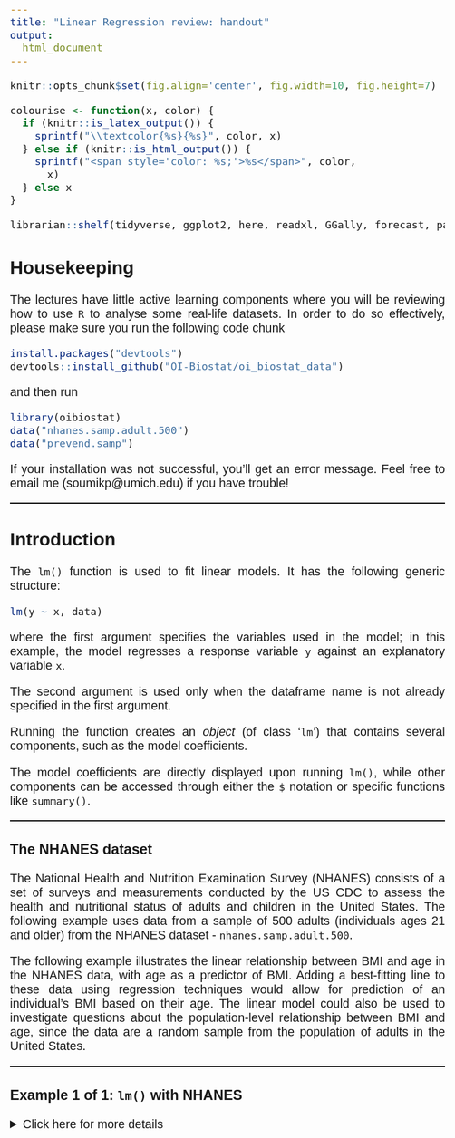 ```yaml
---
title: "Linear Regression review: handout"
output:
  html_document
---
```


<style>
body {
text-align: justify;
font-family: Helvetica;
font-size: 16pt;
}
hr{
height: 2px;
background-color: #000000;
border: none;
}
body .main-container {
  max-width: 80%;
}
</style>

```r
knitr::opts_chunk$set(fig.align='center', fig.width=10, fig.height=7)

colourise <- function(x, color) {
  if (knitr::is_latex_output()) {
    sprintf("\\textcolor{%s}{%s}", color, x)
  } else if (knitr::is_html_output()) {
    sprintf("<span style='color: %s;'>%s</span>", color,
      x)
  } else x
}

librarian::shelf(tidyverse, ggplot2, here, readxl, GGally, forecast, patchwork, MLmetrics, lmtest, ggsci)
```

## Housekeeping

The lectures have little active learning components where you will be reviewing how to use `R` to analyse some real-life datasets. In order to do so effectively, please make sure you run the following code chunk 
```r
install.packages("devtools")
devtools::install_github("OI-Biostat/oi_biostat_data")
```
and then run
```r
library(oibiostat)
data("nhanes.samp.adult.500")
data("prevend.samp")
```
If your installation was not successful, you'll get an error message. Feel free to email me (soumikp@umich.edu) if you have trouble! 

<hr>

## Introduction

The `lm()` function is used to fit linear models. It has the following generic structure:

```r
lm(y ~ x, data)
```

where the first argument specifies the variables used in the model; in this example, the model regresses a response variable `y` against an explanatory variable `x`. 

The second argument is used only when the dataframe name is not already specified in the first argument. 

Running the function creates an *object* (of class '`lm`') that contains several components, such as the model coefficients. 

The model coefficients are directly displayed upon running `lm()`, while other components can be accessed through either the `$` notation or specific functions like `summary()`. 

<hr>

### The NHANES dataset

The National Health and Nutrition Examination Survey (NHANES) consists of a set of surveys and measurements conducted by the US CDC to assess the health and nutritional status of adults and children in the United States. The following example uses data from a sample of 500 adults (individuals ages 21 and older) from the NHANES dataset - `nhanes.samp.adult.500`.

The following example illustrates the linear relationship between BMI and age in the NHANES data, with age as a predictor of BMI. Adding a best-fitting line to these data using regression techniques would allow for prediction of an individual’s BMI based on their age. The linear model could also be used to investigate questions about the population-level relationship between BMI and age, since the data are a random sample from the population of adults in the United States. 

<hr>

### Example 1 of 1: `lm()` with NHANES
<details><summary>Click here for more details</summary> 


```r
#load the data
library(oibiostat)
data("nhanes.samp.adult.500")
```


```r
#fitting linear model
lm(BMI ~ Age, data = nhanes.samp.adult.500)
```

<details><summary>The following example shows a scatterplot with a least squares regression line: Click here for more details</summary> 
```r
nhanes.samp.adult.500 %>% 
  select(c(Age, BMI)) %>%  ## select age and BMI
  drop_na() %>% ## drop missing values
  ggplot(aes(x = Age, y = BMI)) + 
  geom_point(color = pal_aaas("default", alpha = 1)(9)[6]) + ## generate scatterplot
  geom_smooth(method = lm, se = FALSE, color = pal_aaas("default", alpha = 1)(9)[4]) + ## add best-fitting least squares line
  theme_bw() + 
  xlab("Age (in years)") +
  ylab("BMI") + 
  labs(title = "Scatterplot of BMI and Age in NHANES data (n = 500)", 
       subtitle = "Straight line is the best 'fitted' line.") ##pretty plot produced!
```
<center>
```r
suppressMessages((nhanes.samp.adult.500 %>% 
  select(c(Age, BMI)) %>%  ## select age and BMI
  drop_na() %>% ## drop missing values
  ggplot(aes(x = Age, y = BMI)) + 
  geom_point(color = pal_aaas("default", alpha = 1)(9)[6]) + ## generate scatterplot
  geom_smooth(method = lm, se = FALSE, color = pal_aaas("default", alpha = 1)(9)[4]) + ## add best-fitting least squares line
  theme_bw() + 
  xlab("Age (in years)") +
  ylab("BMI") + 
  labs(title = "Scatterplot of BMI and Age in NHANES data (n = 500)", 
       subtitle = "Straight line is the best 'fitted' line."))) ##pretty plot produced!
```
</center></details>

<details><summary>Next we consider the problem of extracting *residuals*  from a model fit: Click here for more details</summary> 
```r
#name the model object
model.BMIvsAge = lm(BMI ~ Age, data = nhanes.samp.adult.500)

#extract residuals with residuals()
residuals = residuals(model.BMIvsAge)
#alternatively... extract residuals with $residuals
residuals = model.BMIvsAge$residuals
```
</details>

<details><summary>The following example demonstrates extracting *predicted values* from the model of BMI versus age in `nhanes.samp.adult.500`: Click here for more details</summary> 
```r
#extract predicted values with predict()
predicted = predict(model.BMIvsAge)

#alternatively... extract predicted values with $fitted.values
predicted = model.BMIvsAge$fitted.values
```
</details>

<details><summary>Checking assumptions with residual plots: Click here for more details</summary> 

There are four assumptions that must be met for a linear model to be considered reasonable: linearity, constant variability, independent observations, and normally distributed residuals. In a scatterplot, we plot the residuals and fitted values.

```r
ggplot(data = NULL, 
       aes(x = predicted, y = residuals)) + 
  geom_point(color = pal_aaas("default", alpha = 1)(9)[6]) + 
  geom_hline(yintercept = 0, 
             linetype = "dashed",
             size = 1,
             color = pal_aaas("default", alpha = 1)(9)[4]) + 
  theme_bw() + 
  xlab("Predicted BMI") + 
  ylab("Residual") + 
  labs(title = "Scatterplot of predited BMI and residuals in NHANES data (n = 500)", 
       subtitle = "Straight line denotes x-axis.")
```

`r colourise("When a linear model is a good fit for the data, the residuals should scatter around the horizontal line $y = 0$ with no apparent pattern. Does a linear model seem appropriate for these data? **Yes**", "red")`

`r colourise("Does the variability of the residuals seem constant across the range of predicted RFFT scores? **Yes**", "red")`

Next we consider a histogram of the residuals; we will compare the shape of the histogram with a normal density curve.
```r
data = as_tibble(residuals) %>% rename(x = value)
ggplot(data = data, aes(x)) + 
  geom_histogram(aes(y = ..density..),
                 fill = pal_aaas("default", alpha = 1)(9)[6]) + 
  theme_bw() +
  stat_function(fun = dnorm,
                args = list(mean = mean(data$x),
                            sd = sd(data$x)),
                col = pal_aaas("default", alpha = 1)(9)[5],
                size = 2) +
  ylab("Density") +
  xlab("Residuals")
```
```r
data = as_tibble(residuals) %>% rename(x = value)
suppressMessages(ggplot(data = data, aes(x)) + 
  geom_histogram(aes(y = ..density..),
                 fill = pal_aaas("default", alpha = 1)(9)[6]) + 
  theme_bw() +
  stat_function(fun = dnorm,
                args = list(mean = mean(data$x),
                            sd = sd(data$x)),
                col = pal_aaas("default", alpha = 1)(9)[5],
                size = 2) +
  ylab("Density") +
  xlab("Residuals"))
```
`r colourise("Do the residuals appear to be normally distributed? **???**", "red")`

Finally, we consider a **Q-Q plot** for the residuals:  the quantile-quantile plot is a graphical tool to help us assess if a set of data plausibly came from some theoretical distribution such as normal. *It’s just a visual check, not an air-tight proof, so it is somewhat subjective. But it allows us to see at-a-glance if our assumption is plausible, and if not, how the assumption is violated and what data points contribute to the violation.* A Q-Q plot is a scatterplot created by plotting two sets of quantiles against one another. If both sets of quantiles came from *similar* distribution, we should see the points forming a line that’s roughly straight. 
```r
data = as_tibble(residuals) %>% rename(x = value) 
ggplot(data = data, 
       aes(sample = x)) + 
  stat_qq(color = pal_aaas("default", alpha = 1)(9)[6]) + 
  stat_qq_line(color = pal_aaas("default", alpha = 1)(9)[4], 
               linetype = "dashed",
               size = 2) +
  theme_bw() + 
  ylab("Sample quantiles") + 
  xlab("Theoretical quantiles") +
  labs(title = "Normal Q-Q plot of residuals in NHANES data (n = 500)")
```
`r colourise("Now do the residuals appear to be normally distributed? **???**", "red")`
</details>


<details><summary>Obtaining model summary of coefficients: Click here for more details</summary> 
```r
summary(model.BMIvsAge)
```
</details>